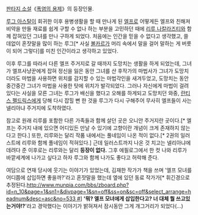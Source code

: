 [[판타지 소설]]《[[폭염의 용제]]》의 등장인물.

[[루그 아스탈]]이 회귀한 이후 용병생활을 할 때 만나게 된 [[엘프]]로 어떻게든 엘프와 친해져 비약을 만들 재료를 쉽게 구할 수 없나 하는 부분을 고민하던 때에 [[리루 나칼라즈티]]와 함께 잡혀있던 그녀를 만나 구하게 되었다. 처음에는 인간을 믿을 수 없다고 생각했고, 쓸데없이 혼잣말을 많이 하는 루그[* 사실 [[볼카르]]가 머리 속에서 말을 걸어 말하는 게 버릇이 되어 그렇다]를 미친 인간이라고 생각하고 있었다.

이후 루그를 따라서 다른 엘프 주거지로 갈 때까지 도망치는 생활을 하게 되었는데, 그녀가 엘프사냥꾼에게 잡혀 정신을 잃은 동안 그녀를 산 후작가의 마법사가 그녀가 도망치더라도 마법을 사용하면 위치를 감지할 수 있는 마법각인을 새겨두었고, 도망치는 동안 중간중간 그녀가 마법을 사용한 탓에 위치가 발각되었다. 그러나 자신에게 마법이 걸려있다는 사실을 모른 그녀는 루그가 배신을 했다고 오해를 하게되고 도망치던 와중, [[란티스 펠드릭스]]에게 당해 다시 잡힐 뻔 한 것을 루그가 다시 구해주어 무사히 엘프들이 사는 넬리아냐 주거지에 도착하였다.

참고로 원래 리루를 포함한 다른 가족들과 함께 살던 곳은 오니안 주거지란 곳이다.[* 엘프는 주거지 내에 있으면 어디있든 만날 수 있기에 고향이란 개념이 크게 존재하지 않는다고 한다.] 또한, 리루와는 달리 작품 내에서는 풀네임이 나온 적이 없다.[* 2권의 일러스트에 리루와 함께 풀네임이 적혀있다.] 근데 일러스트까지 나온 것 치고는 넬리아냐에 데려다 준 이후로는 리루와는 달리 '''등장이 없다.'''
그후 에필로그에서 한 컷 나와 리루가 바깥세계에 나가고 싶다고 하자 루그와 함께 나가도 좋다고 허락해 준다.

여담으로 연재 당시에 웃기는 이야기가 있었는데, 김재한 작가가 책을 쓰며 '엘프 모녀를 어디쯤에 삽입하면 좋을까?'라고 혼잣말을 했는데 옆에 있던 동료 작가가[* 휘긴경으로 추정된다.[[http://www.munpia.com/bbs/zboard.php?id=n_10&page=1&sn1=&divpage=1&sn=off&ss=on&sc=off&select_arrange=headnum&desc=asc&no=533 #]]] ''''뭐? 엘프 모녀에게 삽입한다고? 너 대체 뭘 쓰고있는거야!?''''라고 경악했다는 이야기가 밝혀져서 잠시동안 그게 개그거리가 되었다(…)
